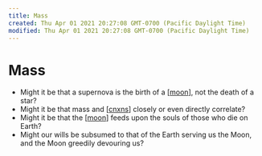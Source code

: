 ```yaml
---
title: Mass
created: Thu Apr 01 2021 20:27:08 GMT-0700 (Pacific Daylight Time)
modified: Thu Apr 01 2021 20:27:08 GMT-0700 (Pacific Daylight Time)
---
```


# Mass

- Might it be that a supernova is the birth of a [[moon]], not the death of a star?
- Might it be that mass and [[cnxns]] closely or even directly correlate?
- Might it be that the [[moon]] feeds upon the souls of those who die on Earth?
- Might our wills be subsumed to that of the Earth serving us the Moon, and the Moon greedily devouring us?

[//begin]: # "Autogenerated link references for markdown compatibility"
[moon]: moon "moon"
[cnxns]: cnxns "CNXNS"
[moon]: moon "moon"
[//end]: # "Autogenerated link references"